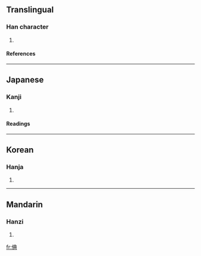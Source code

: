==Translingual==
===Han character===
{{Han char|rn=9|rad=人|as=08|sn=10|four=2528<sub>1</sub>|canj=人廿月金 (OTBC)}}
# {{defn|Han}}
====References====
{{Han ref|kx=0107.210|dkj=00761|dj=0229.010|hdz=10178.020|uh=500E|ud=20494|bh=D0DD|bd=53469}}
----
==Japanese==
===Kanji===
{{ja-kanji|grade=|rs=人08}}
# {{defn|Japanese}}
====Readings====
{{ja-readings|on=[[てん]] (ten)|kun=[[あつい]] (atsui)}}
----
==Korean==
===Hanja===
{{ko-hanja|hangeul=전|rv=jeon|mr=chŏn}}
# {{defn|Korean}}
----
==Mandarin==
===Hanzi===
{{cmn-hanzi|pin=[[tiān]] (tian1)|wg=t'ien<sup>1</sup>}}
# {{defn|Mandarin}}

[[fr:倎]]